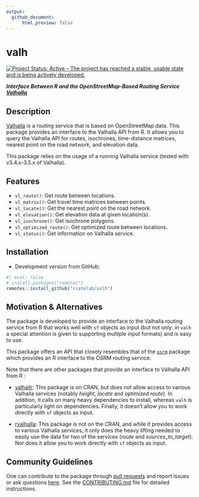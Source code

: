 ```yaml
---
output: 
  github_document:
      html_preview: false
---
```

# valh

[![Project Status: Active – The project has reached a stable, usable state and is being actively developed.](https://www.repostatus.org/badges/latest/active.svg)](https://www.repostatus.org/#active)

***Interface Between R and the OpenStreetMap-Based Routing Service [Valhalla](http://valhalla.github.io/)***

## Description

[Valhalla](http://valhalla.github.io/) is a routing service that is based on OpenStreetMap data.
This package provides an interface to the Valhalla API from R.
It allows you to query the Valhalla API for routes, isochrones, time-distance matrices,
nearest point on the road network, and elevation data.

This package relies on the usage of a running Valhalla service (tested with v3.4.x-3.5.x of Valhalla).

## Features

- `vl_route()`: Get route between locations.
- `vl_matrix()`: Get travel time matrices between points.
- `vl_locate()`: Get the nearest point on the road network.
- `vl_elevation()`: Get elevation data at given location(s).
- `vl_isochrone()`: Get isochrone polygons.
- `vl_optimized_route()`: Get optimized route between locations.
- `vl_status()`: Get information on Valhalla service.

## Installation

- Development version from GitHub:

```r
#| eval: false
# install.packages("remotes")
remotes::install_github("riatelab/valh")
```

<!-- - Stable version from CRAN: -->
<!-- ```{r} -->
<!-- #| eval: false -->
<!-- install.packages("valh") -->
<!-- ``` -->

<!-- ## Demo -->

<!-- This is a short overview of the main features of `valh`. The dataset -->
<!-- used here is shipped with the package, it is a sample of 100 random -->
<!-- pharmacies in Berlin ([© OpenStreetMap -->
<!-- contributors](https://www.openstreetmap.org/copyright/en)) stored in a -->
<!-- [geopackage](https://www.geopackage.org/) file. -->

<!-- - `vl_matrix()` gives access to the *sources_to_targets* Valhalla service. In this -->
<!--   example we use this function to get the median time needed to access ... -->


<!-- - `vl_route()` is used to compute the shortest route between two -->
<!--   points. Here we compute the shortest route between ... -->

<!-- - `vl_optimized_route()` can be used to resolve the travelling salesman problem, -->
<!--   it gives the shortest trip between a set of unordered points. In this -->
<!--   example we want to obtain the shortest trip between ... -->

<!-- - `vl_locate()` gives access to the *locate* Valhalla service. It returns -->
<!--   the nearest points on the street network from any point. Here we will -->
<!--   get the nearest point on the network from a couple of coordinates. -->

<!-- - `vl_isochrone()` computes areas that are reachable within a given -->
<!--   time span from a point and returns the reachable regions as polygons. -->
<!--   These areas of equal travel time are called isochrones. Here we -->
<!--   compute the isochrones from a specific point defined by its longitude -->
<!--   and latitude. -->



## Motivation & Alternatives

The package is developed to provide an interface to the Valhalla routing service from R
that works well with `sf` objects as input (but not only: in `valh` a special attention is
given to supporting multiple input formats) and is easy to use.

This package offers an API that closely resembles that of the [`osrm`](https://github.com/riatelab/osrm)
package which provides an R interface to the OSRM routing service.

Note that there are other packages that provide an interface to Valhalla API from R :

- [valhallr](https://github.com/chris31415926535/valhallr/): This package is on CRAN,
  but does not allow access to various Valhalla services (notably *height*, *locate*
  and *optimized route*). In addition, it calls on many heavy dependencies to install,
  whereas `valh` is particularly light on dependencies.
  Finally, it doesn't allow you to work directly with `sf` objects as input.

- [rvalhalla](https://github.com/Robinlovelace/rvalhalla): This package is not on the CRAN, and while it
  provides access to various Valhalla services, it only does the heavy lifting needed to
  easily use the data for two of the services (*route* and *sources_to_target*). Nor does it allow
  you to work directly with `sf` objects as input.

## Community Guidelines

One can contribute to the package through [pull requests](https://github.com/riatelab/valh/pulls) and
report issues or ask questions [here](https://github.com/riatelab/valh/issues).
See the [CONTRIBUTING.md](https://github.com/riatelab/valh/blob/master/CONTRIBUTING.md)
file for detailed instructions.
